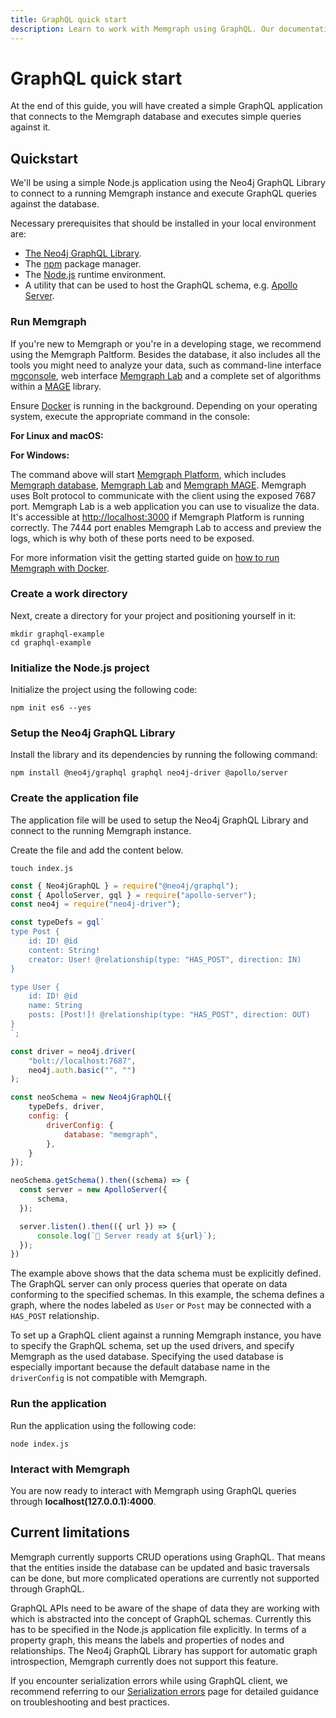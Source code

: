 ```yaml
---
title: GraphQL quick start
description: Learn to work with Memgraph using GraphQL. Our documentation takes you through each step in detail to deliver exceptional graph solutions.
---
```



# GraphQL quick start

At the end of this guide, you will have created a simple GraphQL
application that connects to the Memgraph database and executes simple
queries against it.

## Quickstart

We'll be using a simple Node.js application using the Neo4j GraphQL Library to connect
to a running Memgraph instance and execute GraphQL queries against the database.

Necessary prerequisites that should be installed in your local environment are:

- [The Neo4j GraphQL Library](https://neo4j.com/docs/graphql/current/).
- The [npm](https://www.npmjs.com/) package manager.
- The [Node.js](https://nodejs.org/en) runtime environment.
- A utility that can be used to host the GraphQL schema, e.g. [Apollo Server](https://www.apollographql.com/docs/apollo-server/).

<Steps>

### Run Memgraph 

If you're new to Memgraph or you're in a developing stage, we
recommend using the Memgraph Paltform. Besides the database, it also
includes all the tools you might need to analyze your data, such as command-line
interface [mgconsole](/getting-started/cli), web interface [Memgraph
Lab](/data-visualization) and a complete set of algorithms within a
[MAGE](/advanced-algorithms) library.

Ensure [Docker](https://docs.docker.com/engine/install/) is running in the
background. Depending on your operating system, execute the appropriate command
in the console:

**For Linux and macOS:**

<CodeSnippet code="curl https://install.memgraph.com | sh" page="client-libraries/graphql" os="linux/macOS"/>

**For Windows:**

<CodeSnippet code="iwr https://windows.memgraph.com | iex" page="client-libraries/graphql" os="windows"/>

The command above will start [Memgraph
Platform](/getting-started/install-memgraph/docker#install-memgraph-platform),
which includes [Memgraph
database](/getting-started/install-memgraph/docker#other-available-docker-images),
[Memgraph Lab](/data-visualization#quick-start) and [Memgraph
MAGE](/advanced-algorithms#quick-start). Memgraph uses Bolt protocol to
communicate with the client using the exposed 7687 port. Memgraph Lab is a web
application you can use to visualize the data. It's accessible at
[http://localhost:3000](http://localhost:3000) if Memgraph Platform is running
correctly. The 7444 port enables Memgraph Lab to access and preview the logs,
which is why both of these ports need to be exposed. 

For more information visit the getting started guide on [how to run Memgraph
with Docker](/getting-started/install-memgraph/docker).


### Create a work directory

Next, create a directory for your project and positioning yourself in it:

```
mkdir graphql-example
cd graphql-example
```

### Initialize the Node.js project

Initialize the project using the following code:

```
npm init es6 --yes
```

### Setup the Neo4j GraphQL Library

Install the library and its dependencies by running the following command:

```
npm install @neo4j/graphql graphql neo4j-driver @apollo/server
```

### Create the application file

The application file will be used to setup the Neo4j GraphQL Library and connect to the running Memgraph instance.

Create the file and add the content below.

```
touch index.js
```

```js
const { Neo4jGraphQL } = require("@neo4j/graphql");
const { ApolloServer, gql } = require("apollo-server");
const neo4j = require("neo4j-driver");

const typeDefs = gql`
type Post {
    id: ID! @id
    content: String!
    creator: User! @relationship(type: "HAS_POST", direction: IN)
}

type User {
    id: ID! @id
    name: String
    posts: [Post!]! @relationship(type: "HAS_POST", direction: OUT)
}
`;

const driver = neo4j.driver(
    "bolt://localhost:7687",
    neo4j.auth.basic("", "")
);

const neoSchema = new Neo4jGraphQL({
    typeDefs, driver,
    config: {
        driverConfig: {
            database: "memgraph",
        },
    }
});

neoSchema.getSchema().then((schema) => {
  const server = new ApolloServer({
      schema,
  });

  server.listen().then(({ url }) => {
      console.log(`🚀 Server ready at ${url}`);
  });
})
```

The example above shows that the data schema must be explicitly defined. The GraphQL server can only process queries that operate on data conforming to the specified schemas. In this example, the schema defines a graph, where the nodes labeled as `User` or `Post` may be connected with a `HAS_POST` relationship. 

To set up a GraphQL client against a running Memgraph instance, you have to specify the GraphQL schema, set up the used drivers, and specify Memgraph as the used database. Specifying the used database is especially important because the default database name in the `driverConfig` is not compatible with Memgraph.

### Run the application

Run the application using the following code:

```
node index.js
```

### Interact with Memgraph

You are now ready to interact with Memgraph using GraphQL queries through **localhost(127.0.0.1):4000**.

</Steps>

## Current limitations

Memgraph currently supports CRUD operations using GraphQL. That means that the entities inside
the database can be updated and basic traversals can be done, but more complicated operations
are currently not supported through GraphQL.

GraphQL APIs need to be aware of the shape of data they are working with which is abstracted
into the concept of GraphQL schemas. Currently this has to be specified in the Node.js
application file explicitly. In terms of a property graph, this means the labels and properties
of nodes and relationships. The Neo4j GraphQL Library has support for automatic graph
introspection, Memgraph currently does not support this feature.

<Callout type="info">

If you encounter serialization errors while using GraphQL client, we recommend
referring to our [Serialization errors](/help-center/errors/serialization) page
for detailed guidance on troubleshooting and best practices. 

</Callout>
